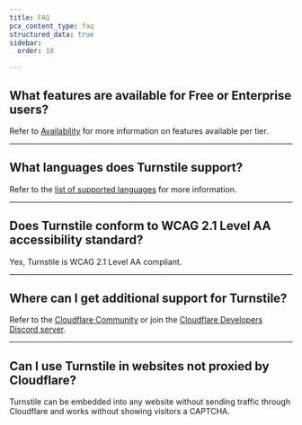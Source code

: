 ```yaml
---
title: FAQ
pcx_content_type: faq
structured_data: true
sidebar:
  order: 10

---
```


## What features are available for Free or Enterprise users?

Refer to [Availability](/turnstile/#availability) for more information on features available per tier.

---

## What languages does Turnstile support?

Refer to the [list of supported languages](/turnstile/reference/supported-languages/) for more information.

---

## Does Turnstile conform to WCAG 2.1 Level AA accessibility standard?

Yes, Turnstile is WCAG 2.1 Level AA compliant.

---

## Where can I get additional support for Turnstile?

Refer to the [Cloudflare Community](https://community.cloudflare.com/c/website-application-performance/turnstile/83) or join the [Cloudflare Developers Discord server](https://discord.com/channels/595317990191398933/1025131875397812224).

---

## Can I use Turnstile in websites not proxied by Cloudflare?

Turnstile can be embedded into any website without sending traffic through Cloudflare and works without showing visitors a CAPTCHA.
